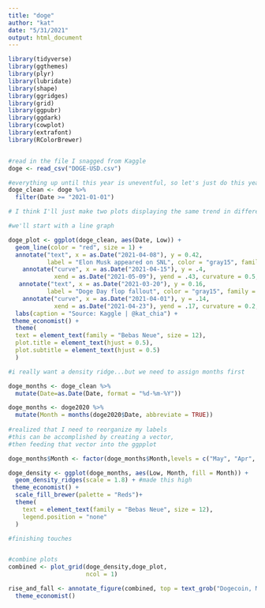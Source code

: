 ```yaml
---
title: "doge"
author: "kat"
date: "5/31/2021"
output: html_document
---
```


```r
library(tidyverse)
library(ggthemes)
library(plyr)
library(lubridate)
library(shape)
library(ggridges)
library(grid)
library(ggpubr)
library(ggdark)
library(cowplot)
library(extrafont)
library(RColorBrewer)


#read in the file I snagged from Kaggle
doge <- read_csv("DOGE-USD.csv")

#everything up until this year is uneventful, so let's just do this year
doge_clean <- doge %>%
  filter(Date >= "2021-01-01")
```


```r

# I think I'll just make two plots displaying the same trend in different ways

#we'll start with a line graph

doge_plot <- ggplot(doge_clean, aes(Date, Low)) + 
  geom_line(color = "red", size = 1) +
  annotate("text", x = as.Date("2021-04-08"), y = 0.42, 
           label = "Elon Musk appeared on SNL", color = "gray15", family = "Bebas Neue") +
    annotate("curve", x = as.Date("2021-04-15"), y = .4, 
             xend = as.Date("2021-05-09"), yend = .43, curvature = 0.5, color = "black") +
   annotate("text", x = as.Date("2021-03-20"), y = 0.16, 
           label = "Doge Day flop fallout", color = "gray15", family = "Bebas Neue") +
    annotate("curve", x = as.Date("2021-04-01"), y = .14, 
             xend = as.Date("2021-04-23"), yend = .17, curvature = 0.2, color = "black") +
  labs(caption = "Source: Kaggle | @kat_chia") +
 theme_economist() +
  theme(
  text = element_text(family = "Bebas Neue", size = 12),
  plot.title = element_text(hjust = 0.5),
  plot.subtitle = element_text(hjust = 0.5)
  )
```


```r
#i really want a density ridge...but we need to assign months first

doge_months <- doge_clean %>%
  mutate(Date=as.Date(Date, format = "%d-%m-%Y"))

doge_months <- doge2020 %>%
  mutate(Month = months(doge2020$Date, abbreviate = TRUE))
  
#realized that I need to reorganize my labels
#this can be accomplished by creating a vector, 
#then feeding that vector into the ggpplot

doge_months$Month <- factor(doge_months$Month,levels = c("May", "Apr", "Mar", "Feb","Jan"))

doge_density <- ggplot(doge_months, aes(Low, Month, fill = Month)) +
  geom_density_ridges(scale = 1.8) + #made this high
 theme_economist() +
  scale_fill_brewer(palette = "Reds")+
  theme(
    text = element_text(family = "Bebas Neue", size = 12),
    legend.position = "none"
  )
```


```r
#finishing touches


#combine plots
combined <- plot_grid(doge_density,doge_plot,
                      ncol = 1)

rise_and_fall <- annotate_figure(combined, top = text_grob("Dogecoin, Memecoin", color = "gray38", face = "bold", size = 18, family = "Magazine")) + 
  theme_economist()
```

